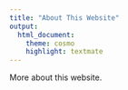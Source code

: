 ```yaml
---
title: "About This Website"
output:
  html_document:
    theme: cosmo
    highlight: textmate
---
```


More about this website.